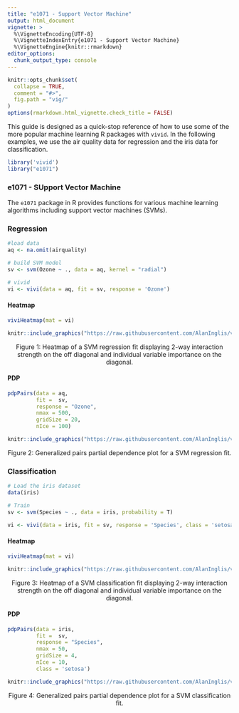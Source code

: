 ```yaml
---
title: "e1071 - Support Vector Machine"
output: html_document
vignette: >
  %\VignetteEncoding{UTF-8}
  %\VignetteIndexEntry{e1071 - Support Vector Machine}
  %\VignetteEngine{knitr::rmarkdown}
editor_options:
  chunk_output_type: console
---
```


```r
knitr::opts_chunk$set(
  collapse = TRUE,
  comment = "#>",
  fig.path = "vig/"
)
options(rmarkdown.html_vignette.check_title = FALSE)
```

<!-- avoid border around images -->
<style>
img {
  border: 0;
  }
</style>

This guide is designed as a quick-stop reference of how to use some of the more popular machine learning R packages with `vivid`.  In the following examples, we use the air quality data for regression and the iris data for classification. 

```r
library('vivid')
library("e1071")
```


### e1071 - SUpport Vector Machine

The `e1071` package in R provides functions for various machine learning algorithms including support vector machines (SVMs). 

### Regression
```r
#load data
aq <- na.omit(airquality)

# build SVM model
sv <- svm(Ozone ~ ., data = aq, kernel = "radial")

# vivid
vi <- vivi(data = aq, fit = sv, response = 'Ozone')
```


#### Heatmap
```r
viviHeatmap(mat = vi)
```


```r
knitr::include_graphics("https://raw.githubusercontent.com/AlanInglis/vivid/master/vignettes/vig/svm_r_heat-1.png")
```
<center>
<caption><span id="fig1:fig1">Figure 1: </span>Heatmap of a SVM regression fit displaying 2-way interaction strength on the off diagonal and individual variable importance on the diagonal.</caption>
  </center>

#### PDP
```r
pdpPairs(data = aq, 
         fit =  sv, 
         response = "Ozone", 
         nmax = 500, 
         gridSize = 20,         
         nIce = 100)
```

```r
knitr::include_graphics("https://raw.githubusercontent.com/AlanInglis/vivid/master/vignettes/vig/svm_r_pdp-1.png")
```
<center>
<caption><span id="fig2:fig2">Figure 2: </span>Generalized pairs partial dependence plot for a SVM regression fit.</caption>
</center>


### Classification

```r

# Load the iris dataset
data(iris)

# Train 
sv <- svm(Species ~ ., data = iris, probability = T)

vi <- vivi(data = iris, fit = sv, response = 'Species', class = 'setosa')
```

#### Heatmap
```r
viviHeatmap(mat = vi)
```


```r
knitr::include_graphics("https://raw.githubusercontent.com/AlanInglis/vivid/master/vignettes/vig/svm_c_heat-1.png")
```
<center>
<caption><span id="fig3:fig3">Figure 3: </span>Heatmap of a SVM classification fit displaying 2-way interaction strength on the off diagonal and individual variable importance on the diagonal.</caption>
  </center>

#### PDP
```r
pdpPairs(data = iris, 
         fit =  sv, 
         response = "Species", 
         nmax = 50, 
         gridSize = 4,         
         nIce = 10,
         class = 'setosa')
```

```r
knitr::include_graphics("https://raw.githubusercontent.com/AlanInglis/vivid/master/vignettes/vig/svm_c_pdp-1.png")
```
<center>
<caption><span id="fig4:fig4">Figure 4: </span>Generalized pairs partial dependence plot for a SVM classification fit.</caption>
</center>

